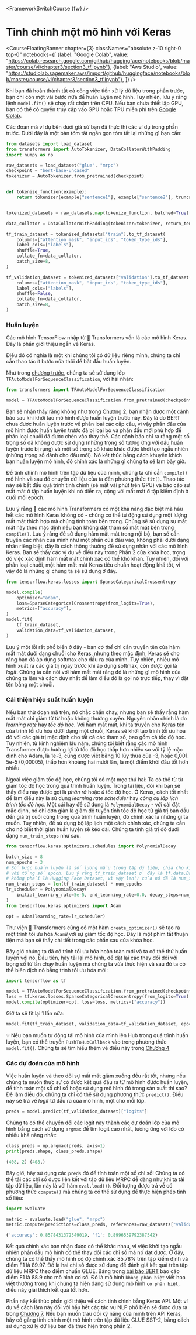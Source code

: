 <FrameworkSwitchCourse {fw} />

# Tinh chỉnh một mô hình với Keras

<CourseFloatingBanner chapter={3}
  classNames="absolute z-10 right-0 top-0"
  notebooks={[
    {label: "Google Colab", value: "https://colab.research.google.com/github/huggingface/notebooks/blob/master/course/vi/chapter3/section3_tf.ipynb"},
    {label: "Aws Studio", value: "https://studiolab.sagemaker.aws/import/github/huggingface/notebooks/blob/master/course/vi/chapter3/section3_tf.ipynb"},
]} />

Khi bạn đã hoàn thành tất cả công việc tiền xử lý dữ liệu trong phần trước, bạn chỉ còn một vài bước nữa để huấn luyện mô hình. Tuy nhiên, lưu ý rằng lệnh `model.fit()` sẽ chạy rất chậm trên CPU. Nếu bạn chưa thiết lập GPU, bạn có thể có quyền truy cập vào GPU hoặc TPU miễn phí trên [Google Colab](https://colab.research.google.com/).

Các đoạn mã ví dụ bên dưới giả sử bạn đã thực thi các ví dụ trong phần trước. Dưới đây là một bản tóm tắt ngắn gọn tóm tắt lại những gì bạn cần:

```py
from datasets import load_dataset
from transformers import AutoTokenizer, DataCollatorWithPadding
import numpy as np

raw_datasets = load_dataset("glue", "mrpc")
checkpoint = "bert-base-uncased"
tokenizer = AutoTokenizer.from_pretrained(checkpoint)


def tokenize_function(example):
    return tokenizer(example["sentence1"], example["sentence2"], truncation=True)


tokenized_datasets = raw_datasets.map(tokenize_function, batched=True)

data_collator = DataCollatorWithPadding(tokenizer=tokenizer, return_tensors="tf")

tf_train_dataset = tokenized_datasets["train"].to_tf_dataset(
    columns=["attention_mask", "input_ids", "token_type_ids"],
    label_cols=["labels"],
    shuffle=True,
    collate_fn=data_collator,
    batch_size=8,
)

tf_validation_dataset = tokenized_datasets["validation"].to_tf_dataset(
    columns=["attention_mask", "input_ids", "token_type_ids"],
    label_cols=["labels"],
    shuffle=False,
    collate_fn=data_collator,
    batch_size=8,
)
```

### Huấn luyện

Các mô hình TensorFlow nhập từ 🤗 Transformers vốn là các mô hình Keras. Đây là phần giới thiệu ngắn về Keras.

<Youtube id="rnTGBy2ax1c"/>

Điều đó có nghĩa là một khi chúng tôi có dữ liệu riêng mình, chúng ta chỉ cần thao tác ít bước nữa thôi để bắt đầu huấn luyện.

<Youtube id="AUozVp78dhk"/>

Như trong [chương trước](/course/chapter2), chúng ta sẽ sử dụng lớp `TFAutoModelForSequenceClassification`, với hai nhãn:

```py
from transformers import TFAutoModelForSequenceClassification

model = TFAutoModelForSequenceClassification.from_pretrained(checkpoint, num_labels=2)
```

Bạn sẽ nhận thấy rằng không như trong [Chương 2](/course/chapter2), bạn nhận được một cảnh báo sau khi khởi tạo mô hình được huấn luyện trước này. Đây là do BERT chưa được huấn luyện trước về phân loại các cặp câu, vì vậy phần đầu của mô hình được huấn luyện trước đã bị loại bỏ và phần đầu mới phù hợp để phân loại chuỗi đã được chèn vào thay thế. Các cảnh báo chỉ ra rằng một số trọng số đã không được sử dụng (những trọng số tương ứng với đầu huấn luyện trước bị rụng) và một số trọng số khác khác được khởi tạo ngẫu nhiên (những trọng số dành cho đầu mới). Nó kết thúc bằng cách khuyến khích bạn huấn luyện mô hình, đó chính xác là những gì chúng ta sẽ làm bây giờ.

Để tinh chỉnh mô hình trên tập dữ liệu của mình, chúng ta chỉ cần `compile()` mô hình và sau đó chuyển dữ liệu của ta đến phương thức `fit()`. Thao tác này sẽ bắt đầu quá trình tinh chỉnh (sẽ mất vài phút trên GPU) và báo cáo sự mất mát ở tập huấn luyện khi nó diễn ra, cộng với mất mát ở tập kiểm định ở cuối mỗi epoch.

<Tip>

Lưu ý rằng 🤗 các mô hình Transformers có một khả năng đặc biệt mà hầu hết các mô hình Keras không có - chúng có thể tự động sử dụng một lượng mất mát thích hợp mà chúng tính toán bên trong. Chúng sẽ sử dụng sự mất mát này theo mặc định nếu bạn không đặt tham số mất mát bên trong `compile()`. Lưu ý rằng để sử dụng hàm mất mát trong nội bộ, bạn sẽ cần truyền các nhãn của mình như một phần của đầu vào, không phải dưới dạng nhãn riêng biệt, đây là cách thông thường để sử dụng nhãn với các mô hình Keras. Bạn sẽ thấy các ví dụ về điều này trong Phần 2 của khóa học, trong đó việc xác định hàm mất mát chính xác có thể khó khăn. Tuy nhiên, đối với phân loại chuỗi, một hàm mất mát Keras tiêu chuẩn hoạt động khá tốt, vì vậy đó là những gì chúng ta sẽ sử dụng ở đây.

</Tip>

```py
from tensorflow.keras.losses import SparseCategoricalCrossentropy

model.compile(
    optimizer="adam",
    loss=SparseCategoricalCrossentropy(from_logits=True),
    metrics=["accuracy"],
)
model.fit(
    tf_train_dataset,
    validation_data=tf_validation_dataset,
)
```

<Tip warning={true}>

Lưu ý một lỗi rất phổ biến ở đây - bạn *có thể* chỉ cần truyền tên của hàm mất mát dưới dạng chuỗi cho Keras, nhưng theo mặc định, Keras sẽ cho rằng bạn đã áp dụng softmax cho đầu ra của mình. Tuy nhiên, nhiều mô hình xuất ra các giá trị ngay trước khi áp dụng softmax, còn được gọi là *logit*. Chúng ta cần nói với hàm mất mát rằng đó là những gì mô hình của chúng ta làm và cách duy nhất để làm điều đó là gọi nó trực tiếp, thay vì đặt tên bằng một chuỗi.

</Tip>

### Cải thiện hiệu suất huấn luyện

<Youtube id="cpzq6ESSM5c"/>

Nếu bạn thử đoạn mã trên, nó chắc chắn chạy, nhưng bạn sẽ thấy rằng hàm mất mát chỉ giảm từ từ hoặc không thường xuyên. Nguyên nhân chính là do *learning rate* hay *tốc độ học*. Với hàm mất mát, khi ta truyền cho Keras tên của trình tối ưu hóa dưới dạng một chuỗi, Keras sẽ khởi tạo trình tối ưu hóa đó với các giá trị mặc định cho tất cả các tham số, bao gồm cả tốc độ học. Tuy nhiên, từ kinh nghiệm lâu năm, chúng tôi biết
rằng các mô hình Transformer được hưởng lợi từ tốc độ học thấp hơn nhiều so với tỷ lệ mặc định cho Adam, là 1e-3, cũng được viết bằng 10 lũy thừa của -3, hoặc 0,001. 5e-5 (0,00005), thấp hơn khoảng hai mươi lần, là một điểm khởi đầu tốt hơn nhiều.

Ngoài việc giảm tốc độ học, chúng tôi có một mẹo thứ hai: Ta có thể từ từ giảm tốc độ học trong quá trình huấn luyện. Trong tài liệu, đôi khi bạn sẽ thấy điều này được gọi là *phân rã* hoặc *ủ* tốc độ học. Ở Keras, cách tốt nhất để làm điều này là sử dụng *learning rate scheduler* hay *công cụ lập lịch trình tốc độ học*. Một cái hay để sử dụng là `PolynomialDecay` - với cài đặt mặc định, nó chỉ đơn giản là giảm độ tuyến tính tốc độ học từ giá trị ban đầu đến giá trị cuối cùng trong quá trình huấn luyện, đó chính xác là những gì ta muốn. Tuy nhiên, để sử dụng bộ lập lịch một cách chính xác, chúng ta cần cho nó biết thời gian huấn luyện sẽ kéo dài. Chúng ta tính giá trị đó dưới dạng `num_train_steps` như sau.

```py
from tensorflow.keras.optimizers.schedules import PolynomialDecay

batch_size = 8
num_epochs = 3
# Số bước huấn luyện là số lượng mẫu trong tập dữ liệu, chia cho kích thước lô sau đó nhân
# với tổng số epoch. Lưu ý rằng tf_train_dataset ở đây là tf.data.Dataset theo lô,
# không phải là Hugging Face Dataset, vì vậy len() của nó đã là num_samples // batch_size.
num_train_steps = len(tf_train_dataset) * num_epochs
lr_scheduler = PolynomialDecay(
    initial_learning_rate=5e-5, end_learning_rate=0.0, decay_steps=num_train_steps
)
from tensorflow.keras.optimizers import Adam

opt = Adam(learning_rate=lr_scheduler)
```

<Tip>

Thư viện 🤗 Transformers cũng có một hàm `create_optimizer()` sẽ tạo ra một trình tối ưu hóa `AdamW` với sự giảm tốc độ học. Đây là một phím tắt thuận tiện mà bạn sẽ thấy chi tiết trong các phần sau của khóa học.

</Tip>

Bây giờ chúng ta đã có trình tối ưu hóa hoàn toàn mới và ta có thể thử huấn luyện với nó. Đầu tiên, hãy tải lại mô hình, để đặt lại các thay đổi đối với trọng số từ lần chạy huấn luyện mà chúng ta vừa thực hiện và sau đó ta có thể biên dịch nó bằng trình tối ưu hóa mới:

```py
import tensorflow as tf

model = TFAutoModelForSequenceClassification.from_pretrained(checkpoint, num_labels=2)
loss = tf.keras.losses.SparseCategoricalCrossentropy(from_logits=True)
model.compile(optimizer=opt, loss=loss, metrics=["accuracy"])
```

Giờ ta sẽ fit lại 1 lần nữa:

```py
model.fit(tf_train_dataset, validation_data=tf_validation_dataset, epochs=3)
```

<Tip>

💡 Nếu bạn muốn tự động tải mô hình của mình lên Hub trong quá trình huấn luyện, bạn có thể truyền `PushToHubCallback` vào trong phương thức `model.fit()`. Chúng ta sẽ tìm hiểu thêm về điều này trong [Chương 4](/course/chapter4/3)

</Tip>

### Các dự đoán của mô hình

<Youtube id="nx10eh4CoOs"/>

Việc huấn luyện và theo dõi sự mất mát giảm xuống đều rất tốt, nhưng nếu chúng ta muốn thực sự có được kết quả đầu ra từ mô hình được huấn luyện, để tính toán một số chỉ số hoặc sử dụng mô hình đó trong sản xuất thì sao? Để làm điều đó, chúng ta chỉ có thể sử dụng phương thức `predict()`. Điều này sẽ trả về *logit* từ đầu ra của mô hình, một cho mỗi lớp.

```py
preds = model.predict(tf_validation_dataset)["logits"]
```

Chúng ta có thể chuyển đổi các logit này thành các dự đoán lớp của mô hình bằng cách sử dụng `argmax` để tìm logit cao nhất, tương ứng với lớp có nhiều khả năng nhất:

```py
class_preds = np.argmax(preds, axis=1)
print(preds.shape, class_preds.shape)
```

```python out
(408, 2) (408,)
```

Bây giờ, hãy sử dụng các `preds` đó để tính toán một số chỉ số! Chúng ta có thể tải các chỉ số được liên kết với tập dữ liệu MRPC dễ dàng như khi ta tải tập dữ liệu, lần này là với hàm `eval.load())`. Đối tượng được trả về có phương thức `compute()` mà chúng ta có thể sử dụng để thực hiện phép tính số liệu:

```py
import evaluate

metric = evaluate.load("glue", "mrpc")
metric.compute(predictions=class_preds, references=raw_datasets["validation"]["label"])
```

```python out
{'accuracy': 0.8578431372549019, 'f1': 0.8996539792387542}
```

Kết quả chính xác bạn nhận được có thể khác nhau, vì việc khởi tạo ngẫu nhiên phần đầu mô hình có thể thay đổi các chỉ số mà nó đạt được. Ở đây, chúng ta có thể thấy mô hình có độ chính xác 85.78% trên tập kiểm định và điểm F1 là 89.97. Đó là hai chỉ số được sử dụng để đánh giá kết quả trên tập dữ liệu MRPC theo điểm chuẩn GLUE. Bảng trong [bài báo BERT](https://arxiv.org/pdf/1810.04805.pdf) báo cáo điểm F1 là 88.9 cho mô hình cơ sở. Đó là mô hình `không phân biệt` viết hoa viết thường trong khi chúng ta hiện đang sử dụng mô hình `có phân biệt`, điều này giải thích kết quả tốt hơn.

Phần này kết thúc phần giới thiệu về cách tinh chỉnh bằng Keras API. Một ví dụ về cách làm này đối với hầu hết các tác vụ NLP phổ biến sẽ được đưa ra trong [Chương 7](/course/chapter7). Nếu bạn muốn trau dồi kỹ năng của mình trên API Keras, hãy cố gắng tinh chỉnh một mô hình trên tập dữ liệu GLUE SST-2, bằng cách sử dụng xử lý dữ liệu bạn đã thực hiện trong phần 2.
